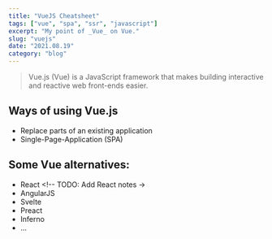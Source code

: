 ```yaml
---
title: "VueJS Cheatsheet"
tags: ["vue", "spa", "ssr", "javascript"]
excerpt: "My point of _Vue_ on Vue."
slug: "vuejs"
date: "2021.08.19"
category: "blog"
---
```


> Vue.js (Vue) is a JavaScript framework that makes building interactive
> and reactive web front-ends easier.

## Ways of using Vue.js

- Replace parts of an existing application
- Single-Page-Application (SPA)

## Some Vue alternatives:

- React <!-- TODO: Add React notes ->
- AngularJS
- Svelte
- Preact <!-- TODO :Add Preact notes -->
- Inferno
- ...

##
